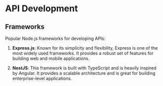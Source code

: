 # API Development

## Frameworks

Popular Node.js frameworks for developing APIs:

1. **Express.js**: Known for its simplicity and flexibility, Express is one of the most widely used frameworks. It provides a robust set of features for building web and mobile applications.

2. **NestJS**: This framework is built with TypeScript and is heavily inspired by Angular. It provides a scalable architecture and is great for building enterprise-level applications.
